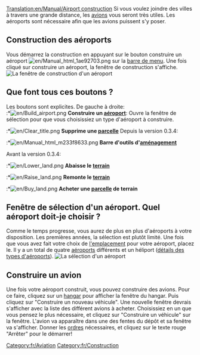 [[Translation:en/Manual/Airport construction]]
{{fr/Dépassé}}
{{fr/Table des matières}}
Si vous voulez joindre des villes à travers une grande distance, les [[fr/Manual/Base Set/Vehicles/Avions|avions]] vous seront très utiles. Les aéroports sont nécessaire afin que les avions puissent s'y poser.

==Construction des aéroports==
Vous démarrez la construction en appuyant sur le bouton construire un aéroport [[File:en/Manual html 1ae92703.png]] sur la [[fr/Manual/Interface|barre de menu]]. Une fois cliqué sur construire un aéroport, la fenêtre de construction s'affiche.
[[File:fr/Airport construction.png|none|frame|La fenêtre de construction d'un aéroport]]

==Que font tous ces boutons ?==
Les boutons sont explicites. De gauche à droite:<br>
:*[[File:en/Build airport.png]] '''Construire un [[fr/Manual/Aéroports|aéroport]] ''': Ouvre la fenêtre de sélection pour que vous choisissiez un type d'aéroport à construire.
:*[[File:en/Clear title.png]] '''Supprime une [[fr/Manual/Aménagement Paysager|parcelle]] '''
Depuis la version 0.3.4:
:*[[File:en/Manual html m233f8633.png]] '''Barre d'outils d'[[fr/Manual/Aménagement Paysager|aménagement]] '''

Avant la version 0.3.4:
:*[[File:en/Lower land.png]] '''Abaisse le [[fr/Manual/Aménagement Paysager|terrain]] '''
:*[[File:en/Raise land.png]] '''Remonte le [[fr/Manual/Aménagement Paysager|terrain]] '''
:*[[File:en/Buy land.png]] '''Acheter une [[fr/Manual/Aménagement Paysager|parcelle]] de terrain'''

==Fenêtre de sélection d'un aéroport. Quel aéroport doit-je choisir ?==
Comme le temps progresse, vous aurez de plus en plus d'aéroports à votre disposition. Les premières années, la sélection est plutôt limité. Une fois que vous avez fait votre choix de [[fr/Manual/Gares|l'emplacement]] pour votre aéroport, placez le. Il y a un total de quatre [[fr/Manual/Aéroports|aéroports]] différents et un héliport ([[fr/Manual/Aéroports|détails des types d'aéroports]]).
[[File:fr/Airport-selection1.png|none|frame|La sélection d'un aéroport]]

==Construire un avion==
Une fois votre aéroport construit, vous pouvez construire des avions. Pour ce faire, cliquez sur un [[fr/Manual/Dépôts|hangar]] pour afficher la fenêtre du hangar. Puis cliquez sur "Construire un nouveau véhicule". Une nouvelle fenêtre devrais s'afficher avec la liste des différent avions à acheter. Choisissiez en un que vous pensez le plus nécessaire, et cliquez sur "Construire un véhicule" sur la fenêtre. L'avion va apparaître dans une des fentes du dépôt et sa fenêtre va s'afficher. Donner les [[fr/Manual/Ordres|ordres]] nécessaires, et cliquez sur le texte rouge "Arrêter" pour le démarrer!

[[Category:fr/Aviation]]
[[Category:fr/Construction]]